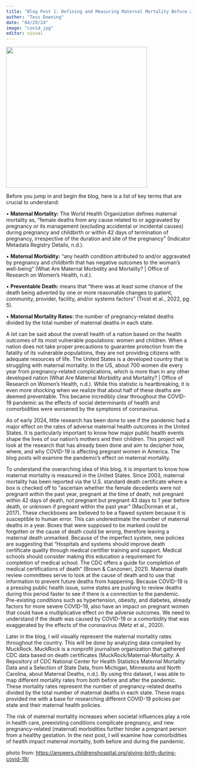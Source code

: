 ```yaml
---
title: "Blog Post 1: Defining and Measuring Maternal Mortality Before and During COVID"
author: "Tess Downing"
date: "04/29/24"
image: "covid.jpg"
editor: visual
---
```


![](covid.jpg){width=4in}

Before you jump in and begin the blog, here is a list of key terms that are crucial to understand:

• **Maternal Mortality:** The World Health Organization defines maternal mortality as, “female deaths from any cause related to or aggravated by pregnancy or its management (excluding accidental or incidental causes) during pregnancy and childbirth or within 42 days of termination of pregnancy, irrespective of the duration and site of the pregnancy” (Indicator Metadata Registry Details, n.d.).

• **Maternal Morbidity:** “any health condition attributed to and/or aggravated by pregnancy and childbirth that has negative outcomes to the woman’s well-being” (What Are Maternal Morbidity and Mortality? \| Office of Research on Women’s Health, n.d.).

• **Preventable Death:** means that “there was at least some chance of the death being adverted by one or more reasonable changes to patient, community, provider, facility, and/or systems factors” (Trost et al., 2022, pg. 5).

• **Maternal Mortality Rates:** the number of pregnancy-related deaths divided by the total number of maternal deaths in each state.

A lot can be said about the overall health of a nation based on the health outcomes of its most vulnerable populations: women and children. When a nation does not take proper precautions to guarantee protection from the fatality of its vulnerable populations, they are not providing citizens with adequate resources of life. The United States is a developed country that is struggling with maternal mortality. In the US, about 700 women die every year from pregnancy-related complications, which is more than in any other developed nation (What Are Maternal Morbidity and Mortality? \| Office of Research on Women’s Health, n.d.). While this statistic is heartbreaking, it is even more shocking when we realize that about half of these deaths are deemed preventable. This became incredibly clear throughout the COVID-19 pandemic as the effects of social determinants of health and comorbidities were worsened by the symptoms of coronavirus.

As of early 2024, little research has been done to see if the pandemic had a major effect on the rates of adverse maternal health outcomes in the United States. It is particularly important to know how major public health events shape the lives of our nation’s mothers and their children. This project will look at the research that has already been done and aim to decipher how, where, and why COVID-19 is affecting pregnant women in America. The blog posts will examine the pandemic's effect on maternal mortality.

To understand the overarching idea of this blog, it is important to know how maternal mortality is measured in the United States. Since 2003, maternal mortality has been reported via the U.S. standard death certificate where a box is checked off to “ascertain whether the female decedents were not pregnant within the past year, pregnant at the time of death, not pregnant within 42 days of death, not pregnant but pregnant 43 days to 1 year before death, or unknown if pregnant within the past year” (MacDorman et al., 2017). These checkboxes are believed to be a flawed system because it is susceptible to human error. This can underestimate the number of maternal deaths in a year. Boxes that were supposed to be marked could be forgotten or the cause of death could be wrong, therefore leaving a maternal death unmarked. Because of the imperfect system, new policies are suggesting that “Hospitals and systems should improve death certificate quality through medical certifier training and support. Medical schools should consider making this education a requirement for completion of medical school. The CDC offers a guide for completion of medical certifications of death” (Brown & Canzoneri, 2021). Maternal death review committees serve to look at the cause of death and to use that information to prevent future deaths from happening. Because COVID-19 is a pressing public health issue, some states are pushing to review deaths during this period faster to see if there is a connection to the pandemic. Pre-existing conditions such as hypertension, obesity, and diabetes, already factors for more severe COVID-19, also have an impact on pregnant women that could have a multiplicative effect on the adverse outcomes. We need to understand if the death was caused by COVID-19 or a comorbidity that was exaggerated by the effects of the coronavirus (Metz et al., 2020).

Later in the blog, I will visually represent the maternal mortality rates throughout the country. This will be done by analyzing data compiled by MuckRock. MuckRock is a nonprofit journalism organization that gathered CDC data based on death certificates (MuckRock/Maternal-Mortality: A Repository of CDC National Center for Health Statistics Maternal Mortality Data and a Selection of State Data, from Michigan, Minnesota and North Carolina, about Maternal Deaths, n.d.). By using this dataset, I was able to map different mortality rates from both before and after the pandemic. These mortality rates represent the number of pregnancy-related deaths divided by the total number of maternal deaths in each state. These maps provided me with a base for researching different COVID-19 policies per state and their maternal health policies.

The risk of maternal mortality increases when societal influences play a role in health care, preexisting conditions complicate pregnancy, and new pregnancy-related (maternal) morbidities further hinder a pregnant person from a healthy gestation. In the next post, I will examine how comorbidities of health impact maternal mortality, both before and during the pandemic.

photo from: <https://answers.childrenshospital.org/giving-birth-during-covid-19/>
